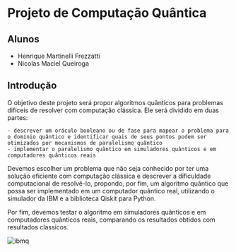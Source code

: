 # Projeto de Computação Quântica

## Alunos
 - Henrique Martinelli Frezzatti
 - Nicolas Maciel Queiroga

## Introdução
 
O objetivo deste projeto será propor algoritmos quânticos para problemas difíceis de resolver com computação clássica. Ele será dividido em duas partes:

    - descrever um oráculo booleano ou de fase para mapear o problema para o domínio quântico e identificar quais de seus pontos podem ser otimizados por mecanismos de paralelismo quântico
    - implementar o paralelismo quântico em simuladores quânticos e em computadores quânticos reais

Devemos escolher um problema que não seja conhecido por ter uma solução eficiente com computação clássica e 
descrever a dificuldade computacional de resolvê-lo, propondo, por fim, um algoritmo quântico que possa ser implementado em um computador quântico real, utilizando o simulador da IBM e a 
biblioteca Qiskit para Python.

Por fim, devemos testar o algoritmo em simuladores quânticos e em computadores quânticos reais, comparando os resultados obtidos com resultados classícos.

![ibmq](/quantum_computer.jpg)